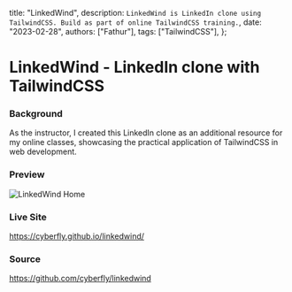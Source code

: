   title: "LinkedWind",
  description: `LinkedWind is LinkedIn clone using TailwindCSS. Build as part of online TailwindCSS training.`,
  date: "2023-02-28",
  authors: ["Fathur"],
  tags: ["TailwindCSS"],
};

# LinkedWind - LinkedIn clone with TailwindCSS

### Background

As the instructor, I created this LinkedIn clone as an additional resource for my online classes, showcasing the practical application of TailwindCSS in web development.

### Preview

![LinkedWind Home](/images/linkedwind.png)

### Live Site

https://cyberfly.github.io/linkedwind/

### Source

https://github.com/cyberfly/linkedwind
